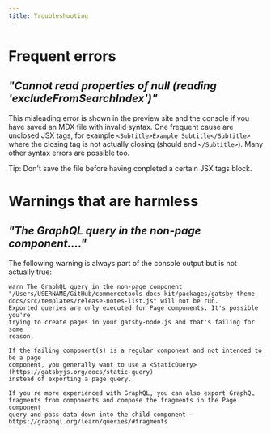 ```yaml
---
title: Troubleshooting
---
```


# Frequent errors

## _"Cannot read properties of null (reading 'excludeFromSearchIndex')"_

This misleading error is shown in the preview site and the console if you have saved an MDX file with invalid syntax. One frequent cause are unclosed JSX tags, for example `<Subtitle>Example Subtitle</Subtitle>` where the closing tag is not actually closing (should end `</Subtitle>`). Many other syntax errors are possible too.

<Info>Tip: Don't save the file before having conpleted a certain JSX tags block.</Info>

# Warnings that are harmless

## _"The GraphQL query in the non-page component...."_

The following warning is always part of the console output but is not actually true:

```
warn The GraphQL query in the non-page component "/Users/USERNAME/GitHub/commercetools-docs-kit/packages/gatsby-theme-docs/src/templates/release-notes-list.js" will not be run.
Exported queries are only executed for Page components. It's possible you're
trying to create pages in your gatsby-node.js and that's failing for some
reason.

If the failing component(s) is a regular component and not intended to be a page
component, you generally want to use a <StaticQuery> (https://gatsbyjs.org/docs/static-query)
instead of exporting a page query.

If you're more experienced with GraphQL, you can also export GraphQL
fragments from components and compose the fragments in the Page component
query and pass data down into the child component — https://graphql.org/learn/queries/#fragments
```
